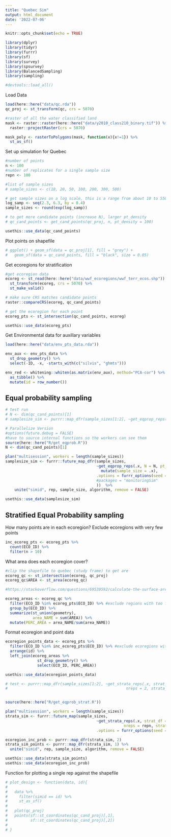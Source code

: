 ```yaml
---
title: "Quebec Sim"
output: html_document
date: '2022-07-06'
---
```


```r
knitr::opts_chunk$set(echo = TRUE)
```

```r
library(dplyr)
library(tidyr)
library(furrr)
library(sf)
library(survey)
library(spsurvey)
library(BalancedSampling)
library(sampling)

#devtools::load_all()
```

Load Data
```r
load(here::here("data/qc.rda"))
qc_proj <- st_transform(qc, crs = 5070)

#raster of all the water classified land
mask <- raster::raster(here::here("data/y2010_class210_binary.tif")) %>%
  raster::projectRaster(crs = 5070)

mask_poly <- rasterToPolygons(mask, function(x){x!=1}) %>%
  st_as_sf()

```

Set up simulation for Quebec
```r
#number of points
n <- 100
#number of replicates for a single sample size
repn <- 100

#list of sample sizes
# sample_sizes <- c(10, 20, 50, 100, 200, 300, 500)

# get sample sizes on a log scale, this is a range from about 10 to 550
log_samp <- seq(2.3, 6.3, by = 0.4)
sample_sizes <- round(exp(log_samp))

# to get more candidate points (increase N), larger pt_density 
# qc_cand_points <- get_cand_points(qc_proj, n, pt_density = 100)

usethis::use_data(qc_cand_points)
```

Plot points on shapefile
```r
# ggplot() + geom_sf(data = qc_proj[1], fill = "grey") + 
#   geom_sf(data = qc_cand_points, fill = "black", size = 0.05)
```

Get ecoregions for stratification
```r
#get ecoregion data
ecoreg <- st_read(here::here("data/wwf_ecoregions/wwf_terr_ecos.shp")) %>%
  st_transform(ecoreg, crs = 5070) %>%
  st_make_valid()

# make sure CRS matches candidate points
raster::compareCRS(ecoreg, qc_cand_points)

# get the ecoregion for each point
ecoreg_pts <- st_intersection(qc_cand_points, ecoreg)

usethis::use_data(ecoreg_pts)
```
Get Environmental data for auxillary variables
```r
load(here::here("data/env_pts_data.rda"))

env_aux <- env_pts_data %>%
  st_drop_geometry() %>%
  select(-ID, -x, -starts_with(c("silvis", "ghmts")))

env_red <- whitening::whiten(as.matrix(env_aux), method="PCA-cor") %>%
  as_tibble() %>%
  mutate(id = row_number())
```

## Equal probability sampling
```r
# test run
# N <- dim(qc_cand_points)[1]
# samplesize_sim <- purrr::map_dfr(sample_sizes[1:2], ~get_eqprop_reps(.x, N = N, pt_df = qc_cand_points, nreps = 2) %>% mutate(sample_size = .x))

# Parallelize Version
#options(future.debug = FALSE)
#have to source internal functions so the workers can see them
source(here::here("R/get_eqprob.R"))
N <- dim(qc_cand_points)[1]

plan("multisession", workers = length(sample_sizes))
samplesize_sim <- furrr::future_map_dfr(sample_sizes, 
                                        ~get_eqprop_reps(.x, N = N, pt_df = qc_cand_points, nreps = repn, aux_df = env_red) %>% 
                                          mutate(sample_size = .x),
                                        .options = furrr_options(seed = TRUE
                                        #packages = "monitoringSim"  
                                        ))  %>% 
    unite("simid", rep, sample_size, algorithm, remove = FALSE)

usethis::use_data(samplesize_sim)
```

## Stratified Equal Probability sampling

How many points are in each ecoregion? Exclude ecoregions with very few points
```r
inc_ecoreg_pts <- ecoreg_pts %>% 
  count(ECO_ID) %>%
  filter(n > 10)
```

What area does each ecoregion cover?
```r
#clip the shapefile to quebec (study frame) to get are
ecoreg_qc <- st_intersection(ecoreg, qc_proj)
ecoreg_qc$AREA <- st_area(ecoreg_qc)

#https://stackoverflow.com/questions/69539592/calculate-the-surface-area-of-a-variable-in-a-shapefile-in-r#:~:text=Load%20your%20multipolygon%20in%20R,(row)%20in%20your%20multipolygon.&text=%3E%20df2,%3D%20%22id%22%2C%20all.

ecoreg_areas <- ecoreg_qc %>% 
  filter(ECO_ID %in% ecoreg_pts$ECO_ID) %>% #exclude regions with too few points
  group_by(ECO_ID) %>% 
  summarize(st_union(geometry), 
            area_NAME = sum(AREA)) %>%
  mutate(PERC_AREA = area_NAME/sum(area_NAME))

```

Format ecoregion and point data
```r
ecoregion_points_data <- ecoreg_pts %>% 
  filter(ECO_ID %in% inc_ecoreg_pts$ECO_ID) %>% #exclude ecoregions with too few points
  arrange(id) %>%
  left_join(ecoreg_areas %>%
              st_drop_geometry() %>%
              select(ECO_ID, PERC_AREA))

usethis::use_data(ecoregion_points_data)
```

```r
# test <- purrr::map_dfr(sample_sizes[1:2], ~get_strata_reps(.x, strat_df = inc_pts,
#                                                    nreps = 2, strata_col = ECO_ID, area_col = PERC_AREA) %>% mutate(sample_size = .x))


source(here::here("R/get_eqprob_strat.R"))

plan("multisession", workers = length(sample_sizes))
strata_sim <- furrr::future_map(sample_sizes, 
                                        ~get_strata_reps(.x, strat_df = ecoregion_points_data, 
                                                    nreps = repn, strata_col = ECO_ID, area_col = PERC_AREA, aux_df = env_red), 
                                        .options = furrr_options(seed = TRUE))

ecoregion_inc_prob <- purrr::map_dfr(strata_sim, 2)
strata_sim_points <- purrr::map_dfr(strata_sim, 1) %>%
  unite("simid", rep, sample_size, algorithm, remove = FALSE)

usethis::use_data(strata_sim_points)
usethis::use_data(ecoregion_inc_prob)
```
Function for plotting a single rep against the shapefile
```r

# plot_design <- function(data, id){
#   
#   data %>%
#     filter(simid == id) %>%
#     st_as_sf()
#   
#   plot(qc_proj)
#   points(sf::st_coordinates(qc_cand_proj)[,1],
#          sf::st_coordinates(qc_cand_proj)[,2])
#     
# }
```
